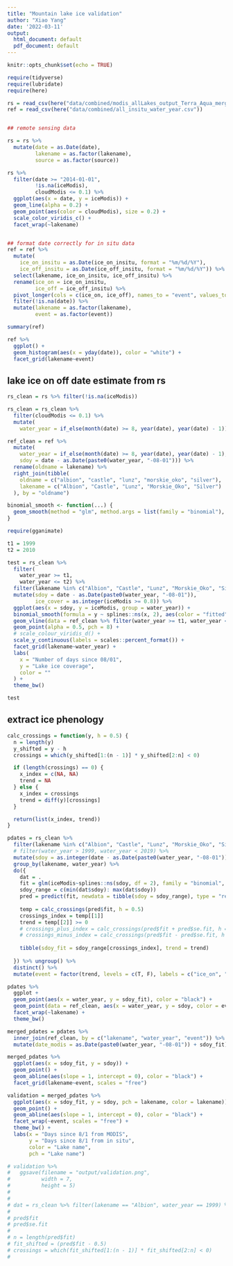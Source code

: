 ```yaml
---
title: "Mountain lake ice validation"
author: "Xiao Yang"
date: '2022-03-11'
output:
  html_document: default
  pdf_document: default
---
```


```r
knitr::opts_chunk$set(echo = TRUE)

require(tidyverse)
require(lubridate)
require(here)

rs = read_csv(here("data/combined/modis_allLakes_output_Terra_Aqua_merged_raw.csv"))
ref = read_csv(here("data/combined/all_insitu_water_year.csv"))


## remote sensing data

rs = rs %>% 
  mutate(date = as.Date(date),
         lakename = as.factor(lakename),
         source = as.factor(source))

rs %>% 
  filter(date >= "2014-01-01",
         !is.na(iceModis),
         cloudModis <= 0.1) %>% 
  ggplot(aes(x = date, y = iceModis)) +
  geom_line(alpha = 0.2) +
  geom_point(aes(color = cloudModis), size = 0.2) +
  scale_color_viridis_c() +
  facet_wrap(~lakename)


## format date correctly for in situ data
ref = ref %>% 
  mutate(
    ice_on_insitu = as.Date(ice_on_insitu, format = "%m/%d/%Y"),
    ice_off_insitu = as.Date(ice_off_insitu, format = "%m/%d/%Y")) %>% 
  select(lakename, ice_on_insitu, ice_off_insitu) %>% 
  rename(ice_on = ice_on_insitu,
         ice_off = ice_off_insitu) %>% 
  pivot_longer(cols = c(ice_on, ice_off), names_to = "event", values_to = "date") %>% 
  filter(!is.na(date)) %>% 
  mutate(lakename = as.factor(lakename),
         event = as.factor(event))

summary(ref)

ref %>% 
  ggplot() +
  geom_histogram(aes(x = yday(date)), color = "white") +
  facet_grid(lakename~event)
```

## lake ice on off date estimate from rs

```r
rs_clean = rs %>% filter(!is.na(iceModis))

rs_clean = rs_clean %>% 
  filter(cloudModis <= 0.1) %>% 
  mutate(
    water_year = if_else(month(date) >= 8, year(date), year(date) - 1))

ref_clean = ref %>% 
  mutate(
    water_year = if_else(month(date) >= 8, year(date), year(date) - 1),
    sdoy = date - as.Date(paste0(water_year, "-08-01"))) %>% 
  rename(oldname = lakename) %>% 
  right_join(tibble(
    oldname = c("albion", "castle", "lunz", "morskie_oko", "silver"),
    lakename = c("Albion", "Castle", "Lunz", "Morskie_Oko", "Silver")
  ), by = "oldname")

binomial_smooth <- function(...) {
  geom_smooth(method = "glm", method.args = list(family = "binomial"), ...)
}

require(gganimate)

t1 = 1999
t2 = 2010

test = rs_clean %>% 
  filter(
    water_year >= t1,
    water_year <= t2) %>% 
  filter(lakename %in% c("Albion", "Castle", "Lunz", "Morskie_Oko", "Silver")) %>% 
  mutate(sdoy = date - as.Date(paste0(water_year, "-08-01")),
         ice_cover = as.integer(iceModis >= 0.8)) %>% 
  ggplot(aes(x = sdoy, y = iceModis, group = water_year)) +
  binomial_smooth(formula = y ~ splines::ns(x, 2), aes(color = "fitted"), se = T, alpha = 0.3) +
  geom_vline(data = ref_clean %>% filter(water_year >= t1, water_year <= t2), aes(xintercept = sdoy, color = event), lwd = 1) +
  geom_point(alpha = 0.5, pch = 8) +
  # scale_colour_viridis_d() +
  scale_y_continuous(labels = scales::percent_format()) +
  facet_grid(lakename~water_year) +
  labs(
    x = "Number of days since 08/01",
    y = "Lake ice coverage",
    color = ""
  ) + 
  theme_bw()

test
```

## extract ice phenology

```r
calc_crossings = function(y, h = 0.5) {
  n = length(y)
  y_shifted = y - h
  crossings = which(y_shifted[1:(n - 1)] * y_shifted[2:n] < 0)

  if (length(crossings) == 0) {
    x_index = c(NA, NA)
    trend = NA
  } else {
    x_index = crossings
    trend = diff(y)[crossings]
  }

  return(list(x_index, trend))
}

pdates = rs_clean %>% 
  filter(lakename %in% c("Albion", "Castle", "Lunz", "Morskie_Oko", "Silver")) %>% 
  # filter(water_year > 1999, water_year < 2019) %>% 
  mutate(sdoy = as.integer(date - as.Date(paste0(water_year, "-08-01")))) %>% 
  group_by(lakename, water_year) %>% 
  do({
    dat = .
    fit = glm(iceModis~splines::ns(sdoy, df = 2), family = "binomial", data = dat)
    sdoy_range = c(min(dat$sdoy): max(dat$sdoy))
    pred = predict(fit, newdata = tibble(sdoy = sdoy_range), type = "response", se.fit = T)
    
    temp = calc_crossings(pred$fit, h = 0.5)
    crossings_index = temp[[1]]
    trend = temp[[2]] >= 0
    # crossings_plus_index = calc_crossings(pred$fit + pred$se.fit, h = 0.5)
    # crossings_minus_index = calc_crossings(pred$fit - pred$se.fit, h = 0.5)
    
    tibble(sdoy_fit = sdoy_range[crossings_index], trend = trend)
    
  }) %>% ungroup() %>% 
  distinct() %>% 
  mutate(event = factor(trend, levels = c(T, F), labels = c("ice_on", "ice_off")))

pdates %>% 
  ggplot +
  geom_point(aes(x = water_year, y = sdoy_fit), color = "black") +
  geom_point(data = ref_clean, aes(x = water_year, y = sdoy, color = event)) +
  facet_wrap(~lakename) +
  theme_bw()

merged_pdates = pdates %>% 
  inner_join(ref_clean, by = c("lakename", "water_year", "event")) %>% 
  mutate(date_modis = as.Date(paste0(water_year, "-08-01")) + sdoy_fit)

merged_pdates %>% 
  ggplot(aes(x = sdoy_fit, y = sdoy)) +
  geom_point() +
  geom_abline(aes(slope = 1, intercept = 0), color = "black") +
  facet_grid(lakename~event, scales = "free")

validation = merged_pdates %>% 
  ggplot(aes(x = sdoy_fit, y = sdoy, pch = lakename, color = lakename)) +
  geom_point() +
  geom_abline(aes(slope = 1, intercept = 0), color = "black") +
  facet_wrap(~event, scales = "free") +
  theme_bw() +
  labs(x = "Days since 8/1 from MODIS",
       y = "Days since 8/1 from in situ",
       color = "Lake name",
       pch = "Lake name")

# validation %>% 
#   ggsave(filename = "output/validation.png",
#          width = 7,
#          height = 5)
# 
# 
# dat = rs_clean %>% filter(lakename == "Albion", water_year == 1999) %>% mutate(sdoy = as.integer(date - as.Date(paste0(water_year, "-08-01"))))
# 
# pred$fit
# pred$se.fit
# 
# n = length(pred$fit)
# fit_shifted = (pred$fit - 0.5)
# crossings = which(fit_shifted[1:(n - 1)] * fit_shifted[2:n] < 0)
# 

```

